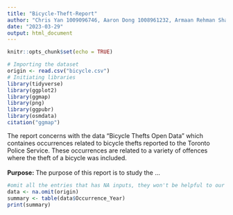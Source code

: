 ```yaml
---
title: "Bicycle-Theft-Report"
author: "Chris Yan 1009096746, Aaron Dong 1008961232, Armaan Rehman Shah 1009641309"
date: "2023-03-29"
output: html_document
---
```


```r
knitr::opts_chunk$set(echo = TRUE)
```

```r
# Importing the dataset
origin <- read.csv("bicycle.csv")
# Initiating libraries
library(tidyverse)
library(ggplot2)
library(ggmap)
library(png)
library(ggpubr)
library(osmdata)
citation("ggmap")
```
The report concerns with the data "Bicycle Thefts Open Data" which containes occurrences related to bicycle thefts reported to the Toronto Police Service. These occurrences are related to a variety of offences where the theft of a bicycle was included.
\
\
**Purpose:** The purpose of this report is to study the ...

```r
#omit all the entries that has NA inputs, they won't be helpful to our data
data <- na.omit(origin)
summary <- table(data$Occurrence_Year)
print(summary)
```